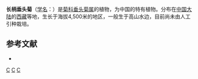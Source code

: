 {{Speciesbox
| name = 长柄垂头菊
| status = 
| status_system = 
| image =
| genus = Cremanthodium
| species = petiolatum
| authority = [[刘尚武|S. W. Liu]]
}}

'''长柄垂头菊'''（[[学名|学名]]：{{lang|la|''Cremanthodium petiolatum''}}）是[[菊科|菊科]][[垂头菊属|垂头菊属]]的植物，为中国的特有植物。分布在[[中国大陆|中国大陆]]的[[西藏|西藏]]等地，生长于海拔4,500米的地区，一般生于高山水边，目前尚未由人工引种栽培。

== 参考文献 ==
<div class="references-small">
* {{cite web| url =http://www.bioinfo.cn/db05/KmzwSpecies.php?action=view&id=4668| title =长柄垂头菊| work =《中国高等植物数据库全库》| publisher =中国科学院微生物研究所| author =昆明植物研究所| accessdate =2009-02-25| deadurl =yes| archiveurl =https://web.archive.org/web/20160305010017/http://www.bioinfo.cn/db05/KmzwSpecies.php?action=view&id=4668| archivedate =2016-03-05}}
</div>
{{Taxonbar|from=Q15231388}}

[[Category:垂头菊属|C]]
[[Category:中國特有植物|C]]
[[Category:西藏植物|C]]